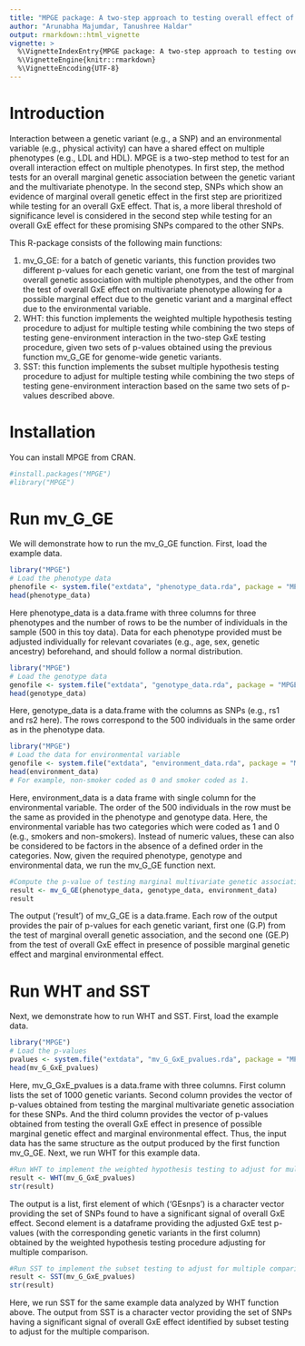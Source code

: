 ```yaml
---
title: "MPGE package: A two-step approach to testing overall effect of gene-environment interaction for multiple phenotypes"
author: "Arunabha Majumdar, Tanushree Haldar"
output: rmarkdown::html_vignette
vignette: >
  %\VignetteIndexEntry{MPGE package: A two-step approach to testing overall effect of gene-environment interaction for multiple phenotypes}
  %\VignetteEngine{knitr::rmarkdown}
  %\VignetteEncoding{UTF-8}
---
```

# Introduction
Interaction between a genetic variant (e.g., a SNP) and an environmental variable (e.g., physical activity) can have a shared effect on multiple phenotypes (e.g., LDL and HDL). MPGE is a two-step method to test for an overall interaction effect on multiple phenotypes. In first step, the method tests for an overall marginal genetic association between the genetic variant and the multivariate phenotype. In the second step, SNPs which show an evidence of marginal overall genetic effect in the first step are prioritized while testing for an overall GxE effect. That is, a more liberal threshold of significance level is considered in the second step while testing for an overall GxE effect for these promising SNPs compared to the other SNPs. 

This R-package consists of the following main functions:

1. mv_G_GE: for a batch of genetic variants, this function provides two different p-values for each genetic variant, one from the test of marginal overall genetic association with multiple phenotypes, and the other from the test of overall GxE effect on multivariate phenotype allowing for a possible marginal effect due to the genetic variant and a marginal effect due to the environmental variable.
2. WHT: this function implements the weighted multiple hypothesis testing procedure to adjust for multiple testing while combining the two steps of testing gene-environment interaction in the two-step GxE testing procedure, given two sets of p-values obtained using the previous function mv_G_GE for genome-wide genetic variants.
3. SST: this function implements the subset multiple hypothesis testing procedure to adjust for multiple testing while combining the two steps of testing gene-environment interaction based on the 
same two sets of p-values described above.

# Installation

You can install MPGE from CRAN.

```r
#install.packages("MPGE")
#library("MPGE")
```

# Run mv_G_GE

We will demonstrate how to run the mv_G_GE function. First, load the example data.

```r
library("MPGE")
# Load the phenotype data
phenofile <- system.file("extdata", "phenotype_data.rda", package = "MPGE")
head(phenotype_data)
```

Here phenotype\_data is a data.frame with three columns for three phenotypes and the number of rows to be the number of individuals in the sample (500 in this toy data). Data for each phenotype provided must be adjusted individually for relevant covariates (e.g., age, sex, genetic ancestry) beforehand, and should follow a normal distribution.

```r
library("MPGE")
# Load the genotype data
genofile <- system.file("extdata", "genotype_data.rda", package = "MPGE")
head(genotype_data)
```

Here, genotype\_data is a data.frame with the columns as SNPs (e.g., rs1 and rs2 here). The rows correspond to the 500 individuals in the same order as in the phenotype data.

```r
library("MPGE")
# Load the data for environmental variable
genofile <- system.file("extdata", "environment_data.rda", package = "MPGE")
head(environment_data)
# For example, non-smoker coded as 0 and smoker coded as 1.
```

Here, environment_data is a data frame with single column for the environmental variable. The order of the 500 individuals in the row must be the same as provided in the phenotype and genotype data. Here, the environmental variable has two categories which were coded as 1 and 0 (e.g., smokers and non-smokers). Instead of numeric values, these can also be considered to be factors in the absence of a defined order in the categories. Now, given the required phenotype, genotype and environmental data, we run the mv_G_GE function next.

```r
#Compute the p-value of testing marginal multivariate genetic association. And, compute the p-value of testing multivariate GxE effect in presence of possible marginal genetic effect and marginal environmental effect on the phenotypes.
result <- mv_G_GE(phenotype_data, genotype_data, environment_data)
result
```
 The output ('result') of mv_G_GE is a data.frame. Each row of the output provides the pair of p-values for each genetic variant, first one (G.P) from the test of marginal overall genetic association, and the second one (GE.P) from the test of overall GxE effect in presence of possible marginal genetic effect and marginal environmental effect.

# Run WHT and SST

Next, we demonstrate how to run WHT and SST. First, load the example data.

```r
library("MPGE")
# Load the p-values
pvalues <- system.file("extdata", "mv_G_GxE_pvalues.rda", package = "MPGE")
head(mv_G_GxE_pvalues)
```

Here, mv_G_GxE_pvalues is a data.frame with three columns. First column lists the set of 1000 genetic variants. Second column provides the vector of p-values obtained from testing the marginal multivariate genetic association for these SNPs. And the third column provides the vector of p-values obtained from testing the overall GxE effect in presence of possible marginal genetic effect and marginal environmental effect. Thus, the input data has the same structure as the output produced by the first function mv_G_GE. Next, we run WHT for this example data.

```r
#Run WHT to implement the weighted hypothesis testing to adjust for multiple comparison, and find the significant SNPs with an overall GxE effect.
result <- WHT(mv_G_GxE_pvalues)
str(result)
```

 The output is a list, first element of which ('GEsnps') is a character vector providing the set of SNPs found to have a significant signal of overall GxE effect. Second element is a dataframe providing the adjusted GxE test p-values (with the corresponding genetic variants in the first column) obtained by the weighted hypothesis testing procedure adjusting for multiple comparison. 

```r
#Run SST to implement the subset testing to adjust for multiple comparison, and find the significant SNPs with an overall GxE effect.
result <- SST(mv_G_GxE_pvalues)
str(result)
```

Here, we run SST for the same example data analyzed by WHT function above. The output from SST is a character vector providing the set of SNPs having a significant signal of overall GxE effect identified by subset testing to adjust for the multiple comparison.
